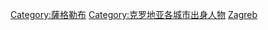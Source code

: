 {{Commonscat|People of Zagreb}}

[[Category:薩格勒布|Category:薩格勒布]]
[[Category:克罗地亚各城市出身人物|Category:克罗地亚各城市出身人物]]
[[Category:各首都人物|Zagreb]]